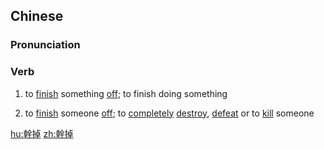 {{also|干掉}}
==Chinese==
{{zh-forms|s=干掉}}

===Pronunciation===
{{zh-pron
|m=gàndiào
|c=gon3 diu6
|cat=v
}}

===Verb===
{{zh-verb}}

# {{lb|zh|colloquial}} to [[finish]] something [[off]]; to finish doing something
#: {{zh-x|把 活 幹掉！|Finish the task!}}
# {{lb|zh|vulgar}} to [[finish]] someone [[off]]; to [[completely]] [[destroy]], [[defeat]] or to [[kill]] someone
#: {{zh-x|去 把 他 給 我 幹掉！|Go and '''finish''' him for me!}}

[[hu:幹掉]]
[[zh:幹掉]]